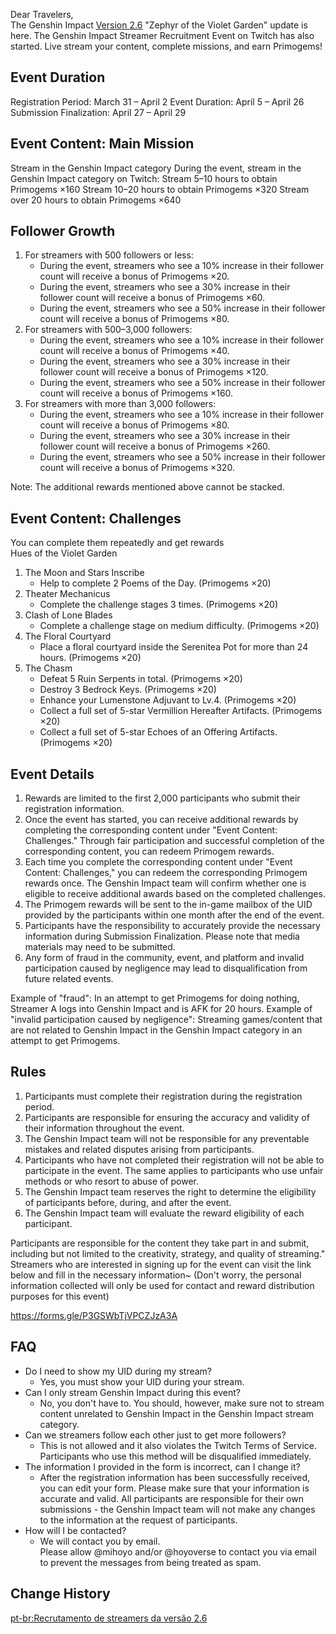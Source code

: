 {{Event
|name              = Twitch Streamer Recruitment 2022-03-31
|image             = Twitch Streamer Recruitment 2022-03-31.png
|type              = Web
|time_known        = yes
|time_start        = 2022-03-31 00:00:00
|time_start_offset = GMT+8
|time_end          = 2022-04-26 23:59:00
|time_end_offset   = GMT+8
|link              = https://genshin.hoyoverse.com/en/news/detail/20386
}}
Dear Travelers,<br />The Genshin Impact [[Version 2.6]] "Zephyr of the Violet Garden" update is here. The Genshin Impact Streamer Recruitment Event on Twitch has also started. Live stream your content, complete missions, and earn Primogems!

==Event Duration==
Registration Period: March 31 – April 2
Event Duration: April 5 – April 26
Submission Finalization: April 27 – April 29

==Event Content: Main Mission==
Stream in the Genshin Impact category
During the event, stream in the Genshin Impact category on Twitch:
Stream 5–10 hours to obtain Primogems ×160
Stream 10–20 hours to obtain Primogems ×320
Stream over 20 hours to obtain Primogems ×640

==Follower Growth==
# For streamers with 500 followers or less:
#* During the event, streamers who see a 10% increase in their follower count will receive a bonus of Primogems ×20.
#* During the event, streamers who see a 30% increase in their follower count will receive a bonus of Primogems ×60.
#* During the event, streamers who see a 50% increase in their follower count will receive a bonus of Primogems ×80.
# For streamers with 500–3,000 followers:
#* During the event, streamers who see a 10% increase in their follower count will receive a bonus of Primogems ×40.
#* During the event, streamers who see a 30% increase in their follower count will receive a bonus of Primogems ×120.
#* During the event, streamers who see a 50% increase in their follower count will receive a bonus of Primogems ×160.
# For streamers with more than 3,000 followers:
#* During the event, streamers who see a 10% increase in their follower count will receive a bonus of Primogems ×80.
#* During the event, streamers who see a 30% increase in their follower count will receive a bonus of Primogems ×260.
#* During the event, streamers who see a 50% increase in their follower count will receive a bonus of Primogems ×320.
Note: The additional rewards mentioned above cannot be stacked.

==Event Content: Challenges==
You can complete them repeatedly and get rewards<br />Hues of the Violet Garden
# The Moon and Stars Inscribe
#* Help to complete 2 Poems of the Day. (Primogems ×20)
# Theater Mechanicus
#* Complete the challenge stages 3 times. (Primogems ×20)
# Clash of Lone Blades
#* Complete a challenge stage on medium difficulty. (Primogems ×20)
# The Floral Courtyard
#* Place a floral courtyard inside the Serenitea Pot for more than 24 hours. (Primogems ×20)
# The Chasm
#* Defeat 5 Ruin Serpents in total. (Primogems ×20)
#* Destroy 3 Bedrock Keys. (Primogems ×20)
#* Enhance your Lumenstone Adjuvant to Lv.4. (Primogems ×20)
#* Collect a full set of 5-star Vermillion Hereafter Artifacts. (Primogems ×20)
#* Collect a full set of 5-star Echoes of an Offering Artifacts. (Primogems ×20)

==Event Details==
# Rewards are limited to the first 2,000 participants who submit their registration information.
# Once the event has started, you can receive additional rewards by completing the corresponding content under "Event Content: Challenges." Through fair participation and successful completion of the corresponding content, you can redeem Primogem rewards.
# Each time you complete the corresponding content under "Event Content: Challenges," you can redeem the corresponding Primogem rewards once. The Genshin Impact team will confirm whether one is eligible to receive additional awards based on the completed challenges.
# The Primogem rewards will be sent to the in-game mailbox of the UID provided by the participants within one month after the end of the event.
# Participants have the responsibility to accurately provide the necessary information during Submission Finalization. Please note that media materials may need to be submitted.
# Any form of fraud in the community, event, and platform and invalid participation caused by negligence may lead to disqualification from future related events.
Example of "fraud": In an attempt to get Primogems for doing nothing, Streamer A logs into Genshin Impact and is AFK for 20 hours.
Example of "invalid participation caused by negligence": Streaming games/content that are not related to Genshin Impact in the Genshin Impact category in an attempt to get Primogems.

==Rules==
# Participants must complete their registration during the registration period.
# Participants are responsible for ensuring the accuracy and validity of their information throughout the event.
# The Genshin Impact team will not be responsible for any preventable mistakes and related disputes arising from participants.
# Participants who have not completed their registration will not be able to participate in the event. The same applies to participants who use unfair methods or who resort to abuse of power.
# The Genshin Impact team reserves the right to determine the eligibility of participants before, during, and after the event.
# The Genshin Impact team will evaluate the reward eligibility of each participant.
Participants are responsible for the content they take part in and submit, including but not limited to the creativity, strategy, and quality of streaming."
Streamers who are interested in signing up for the event can visit the link below and fill in the necessary information~ (Don't worry, the personal information collected will only be used for contact and reward distribution purposes for this event)

https://forms.gle/P3GSWbTjVPCZJzA3A

==FAQ==
* Do I need to show my UID during my stream?
** Yes, you must show your UID during your stream.
* Can I only stream Genshin Impact during this event?
** No, you don't have to. You should, however, make sure not to stream content unrelated to Genshin Impact in the Genshin Impact stream category.
* Can we streamers follow each other just to get more followers?
** This is not allowed and it also violates the Twitch Terms of Service. Participants who use this method will be disqualified immediately.
* The information I provided in the form is incorrect, can I change it?
** After the registration information has been successfully received, you can edit your form. Please make sure that your information is accurate and valid. All participants are responsible for their own submissions - the Genshin Impact team will not make any changes to the information at the request of participants.
* How will I be contacted?
** We will contact you by email.<br />Please allow @mihoyo and/or @hoyoverse to contact you via email to prevent the messages from being treated as spam.

==Change History==
{{Change History|2.6}}

[[pt-br:Recrutamento de streamers da versão 2.6]]
